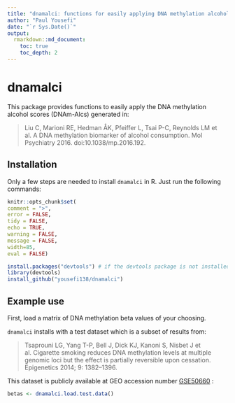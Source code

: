 ```yaml
---
title: "dnamalci: functions for easily applying DNA methylation alcohol scores"
author: "Paul Yousefi"
date: "`r Sys.Date()`"
output: 
  rmarkdown::md_document:
    toc: true
    toc_depth: 2
---
```



# dnamalci

This package provides functions to easily apply the DNA methylation alcohol scores (DNAm-Alcs) generated in:

> Liu C, Marioni RE, Hedman ÅK, Pfeiffer L, Tsai P-C, Reynolds LM et al. A DNA methylation biomarker of alcohol consumption. Mol Psychiatry 2016. doi:10.1038/mp.2016.192.


## Installation

Only a few steps are needed to install `dnamalci` in R. Just run the following commands:

```r
knitr::opts_chunk$set(
comment = ">",
error = FALSE,
tidy = FALSE,
echo = TRUE, 
warning = FALSE, 
message = FALSE,
width=85,
eval = FALSE)
```

```r
install.packages("devtools") # if the devtools package is not installed
library(devtools)
install_github("yousefi138/dnamalci")
```

## Example use

First, load a matrix of DNA methylation beta values of your choosing. 

`dnamalci` installs with a test dataset which is a subset of results from:

>Tsaprouni LG, Yang T-P, Bell J, Dick KJ, Kanoni S, Nisbet J et al. Cigarette smoking reduces DNA methylation levels at multiple genomic loci but the effect is partially reversible upon cessation. Epigenetics 2014; 9: 1382–1396.

This dataset is publicly available at GEO accession number [GSE50660](https://www.ncbi.nlm.nih.gov/geo/query/acc.cgi?acc=GSE50660) : 

```r
betas <- dnamalci.load.test.data()
```



